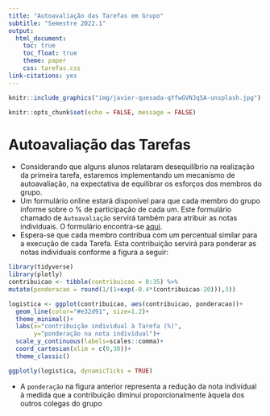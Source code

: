 ```yaml
---
title: "Autoavaliação das Tarefas em Grupo"
subtitle: "Semestre 2022.1"
output: 
  html_document:
    toc: true
    toc_float: true
    theme: paper
    css: tarefas.css
link-citations: yes
---
```




```r
knitr::include_graphics("img/javier-quesada-qYfwGVNJqSA-unsplash.jpg")

```

```r
knitr::opts_chunk$set(echo = FALSE, message = FALSE)
```

# Autoavaliação das Tarefas

- Considerando que alguns alunos relataram desequilíbrio na realização da primeira tarefa, estaremos implementando um mecanismo de autoavaliação, na expectativa de equilibrar os esforços dos membros do grupo.
-   Um formulário online estará disponível para que cada membro do grupo informe sobre o % de participação de cada um. Este formulário chamado de `Autoavaliação` servirá também para atribuir as notas individuais. O formulário encontra-se [aqui](https://forms.gle/cB4Yo71HRas6ay4b7).
-   Espera-se que cada membro contribua com um percentual similar para a execução de cada Tarefa. Esta contribuição servirá para ponderar as notas individuais conforme a figura a seguir:

```r
library(tidyverse)
library(plotly)
contribuicao <- tibble(contribuicao = 0:35) %>% 
mutate(ponderacao = round(1/(1+exp(-0.4*(contribuicao-20))),3))

logistica <- ggplot(contribuicao, aes(contribuicao, ponderacao))+
  geom_line(color="#e32d91", size=1.2)+
  theme_minimal()+
  labs(x="contribuição individual à Tarefa (%)",
       y="ponderação na nota individual")+
  scale_y_continuous(labels=scales::comma)+
  coord_cartesian(xlim = c(0,30))+
  theme_classic()

ggplotly(logistica, dynamicTicks = TRUE)
```

-   A `ponderação` na figura anterior representa a redução da nota individual à medida que a contribuição diminui proporcionalmente àquela dos outros colegas do grupo
